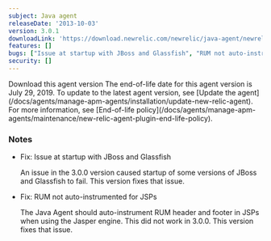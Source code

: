 ```yaml
---
subject: Java agent
releaseDate: '2013-10-03'
version: 3.0.1
downloadLink: 'https://download.newrelic.com/newrelic/java-agent/newrelic-agent/3.0.1/'
features: []
bugs: ["Issue at startup with JBoss and Glassfish", "RUM not auto-instrumented for JSPs"]
security: []
---
```

<ButtonGroup>
  <ButtonLink
    role="button"
    to="https://download.newrelic.com/newrelic/java-agent/newrelic-agent/3.0.1/"
    variant="primary"
  >
    Download this agent version
  </ButtonLink>
</ButtonGroup>

<Callout variant="important">
  The end-of-life date for this agent version is July 29, 2019. To update to the latest agent version, see [Update the agent](/docs/agents/manage-apm-agents/installation/update-new-relic-agent). For more information, see [End-of-life policy](/docs/agents/manage-apm-agents/maintenance/new-relic-agent-plugin-end-life-policy).
</Callout>

### Notes

* Fix: Issue at startup with JBoss and Glassfish

  An issue in the 3.0.0 version caused startup of some versions of JBoss and Glassfish to fail. This version fixes that issue.
* Fix: RUM not auto-instrumented for JSPs

  The Java Agent should auto-instrument RUM header and footer in JSPs when using the Jasper engine. This did not work in 3.0.0. This version fixes that issue.
